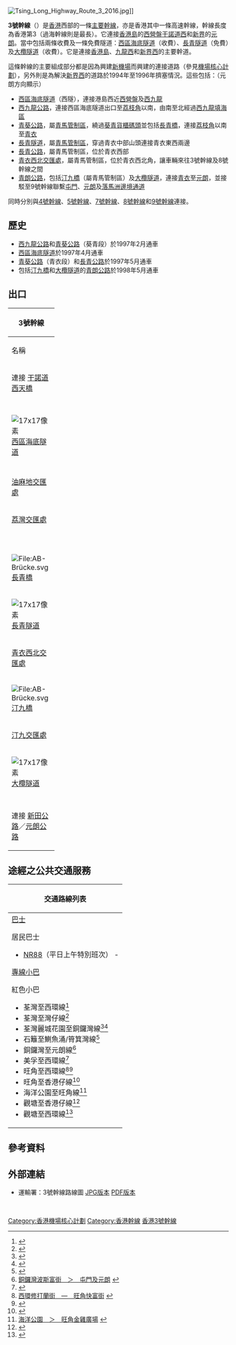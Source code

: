 {{Infobox road2
| country = HKG
| name = 3號幹線
| type = route
| route = 3
| map = HK Route3 map.svg
| map_notes = 3號幹線示意圖
| length_km = 27.2
| established = 1998年5月25日（全線通車）
| history = 1993年12月動工建造
| terminus_a = [[西營盤|西營盤]]（4號幹線出口9）
| junction = 14個出口
| direction_a = 南
| terminus_b = [[元朗|元朗]]（9號幹線出口12）
| direction_b = 北
}}
[[File:Tsing_Long_Highway_Route_3_2016.jpg|thumb]]]]

'''3號幹線'''（{{lang-en|'''Route 3'''}}）是[[香港|香港]]西部的一條[[香港幹線編號系統|主要幹線]]，亦是香港其中一條高速幹線，幹線長度為香港第3（過海幹線則是最長）。它連接[[香港島|香港島]]的[[西營盤|西營盤]][[干諾道|干諾道西]]和[[新界|新界]]的[[元朗區|元朗]]。當中包括兩條收費及一條免費隧道：[[西區海底隧道|西區海底隧道]]（收費）、[[長青隧道|長青隧道]]（免費）及[[大欖隧道|大欖隧道]]（收費）。它是連接[[香港島|香港島]]、[[九龍西|九龍西]]和[[新界西|新界西]]的主要幹道。

這條幹線的主要組成部分都是因為興建[[香港國際機場|新機場]]而興建的連接道路（參見[[機場核心計劃|機場核心計劃]]），另外則是為解決[[新界西|新界西]]的道路於1994年至1996年擠塞情況。這些包括：（元朗方向顯示）
* [[西區海底隧道|西區海底隧道]]（西隧），連接港島西近[[西營盤|西營盤]]及[[西九龍|西九龍]]
* [[西九龍公路|西九龍公路]]，連接西區海底隧道出口至[[荔枝角|荔枝角]]以南，由南至北經過[[西九龍填海區|西九龍填海區]]
* [[青葵公路|青葵公路]]，屬[[青馬管制區|青馬管制區]]，繞過[[葵青貨櫃碼頭|葵青貨櫃碼頭]]並包括[[長青橋|長青橋]]，連接[[荔枝角|荔枝角]]以南至[[青衣島|青衣]]
* [[長青隧道|長青隧道]]，屬[[青馬管制區|青馬管制區]]，穿過青衣中部山頭連接青衣東西兩邊
* [[長青公路|長青公路]]，屬青馬管制區，位於青衣西部
* [[青衣西北交匯處|青衣西北交匯處]]，屬青馬管制區，位於青衣西北角，讓車輛來往3號幹線及8號幹線之間
* [[青朗公路|青朗公路]]，包括[[汀九橋|汀九橋]]（屬青馬管制區）及[[大欖隧道|大欖隧道]]，連接[[青衣島|青衣]]至[[元朗|元朗]]，並接駁至9號幹線聯繫[[屯門|屯門]]、[[元朗|元朗]]及[[落馬洲|落馬洲]][[落馬洲管制站|邊境通道]]

同時分別與[[4號幹線|4號幹線]]、[[5號幹線|5號幹線]]、[[7號幹線|7號幹線]]、[[8號幹線|8號幹線]]和[[9號幹線|9號幹線]]連接。

==歷史==
* [[西九龍公路|西九龍公路]]和[[青葵公路|青葵公路]]（葵青段）於1997年2月通車
* [[西區海底隧道|西區海底隧道]]於1997年4月通車
* [[青葵公路|青葵公路]]（青衣段）和[[長青公路|長青公路]]於1997年5月通車
* 包括[[汀九橋|汀九橋]]和[[大欖隧道|大欖隧道]]的[[青朗公路|青朗公路]]於1998年5月通車

==出口==
{| class="wikitable" style="width:auto;margin:0.5em auto;font-size:95%;text-align:center;"
! colspan="7" style="border-bottom: 5px solid #{{Hkroutecolor|3}};" |{{香港幹線標誌|3|size=24px}} '''3號幹線'''
|-
! rowspan="2" width="90" | 名稱
! colspan="3" align="center" | 往[[元朗|元朗]]方向 !! colspan="3" align="center" | 往[[西營盤|西營盤]]方向
|-
! width="30" | 編號
! width="170" align="center" | 連接道路
! width="170" | 前往地區!! width="170" align="center" | 前往地區 !! width="170" align="center" | 連接道路
! width="30"| 編號
|-
! colspan="7" |連接 {{香港幹線標誌|4}} [[干諾道西天橋|干諾道西天橋]]
|-
|
| 
| ||  ||[[上環|上環]]、[[中環|中區]]、[[西營盤|西營盤]]及灣仔
|[[干諾道|干諾道西]] {{SR|4}} (東行)
| 1A
|-
|
| 
| ||  || [[石塘咀|石塘咀]]、[[堅尼地城|堅尼地城]]、薄扶林及香港仔
|[[干諾道|干諾道西]] {{SR|4}} (西行)
| 1B
|-
! colspan="7" |[[File:HK_Tunnel_black_no_box.svg|17x17像素]] [[西區海底隧道|西區海底隧道]]
|-
|
| N/A<ref>本出口位於西區海底隧道範圍，需要在收費站前選定行車綫，進入出口，經佐敦道往尖沙咀及九龍站，按照現時出口編號的規則，應為出口1C。</ref>
|[[佐敦道|佐敦道]]
|[[尖沙咀|尖沙咀]]、[[九龍站_(尖沙咀)|九龍站商住區]]|| 
| || 
|-
| rowspan="2" |[[油麻地交匯處|油麻地交匯處]]
| rowspan="2" | 2 
|[[連翔道|連翔道]]
|[[大角咀|大角咀]]、深水埗、荔枝角、[[沙田區|沙田]]||[[油麻地|油麻地]]及佐敦
|[[麗翔道|麗翔道]]
| rowspan="2" | 2
|-
|[[麗翔道|麗翔道]]
|[[尖沙咀|尖沙咀]]、[[旺角|旺角]]、油麻地及九龍塘
|[[西九龍站|高鐵站]]、[[九龍站_(港鐵)|機場快綫站]]、[[尖沙咀|尖沙咀]]
|[[連翔道|連翔道]]
|-
| rowspan="2" |[[荔灣交匯處|荔灣交匯處]]
| rowspan="2" | 3
| rowspan="2" |[[青沙公路|青沙公路]] {{SR|8}}
| rowspan="2" |[[青衣島|青衣]]、[[大嶼山|大嶼山]]、[[香港國際機場|機場]]||[[荔枝角|荔枝角]]及美孚
|[[青沙公路|青沙公路]] {{SR|8}}
| rowspan="2" | 3
|-
|[[長沙灣|長沙灣]]、[[深水埗|深水埗]]
|[[連翔道|連翔道]]
|-
|
| 4
|[[連翔道|連翔道]]||[[葵青貨櫃碼頭|1－8號貨櫃碼頭]]、[[荔景|荔景]]、[[沙田_(香港)|沙田]]、[[瑪嘉烈醫院|瑪嘉烈醫院]]||[[葵青貨櫃碼頭|1－8號貨櫃碼頭]]、[[大嶼山|大嶼山]]、[[瑪嘉烈醫院|瑪嘉烈醫院]]
|[[連翔道|連翔道]]、[[美青路|美青路]]
| 4
|-
|
| 
|  ||  ||黃大仙、[[觀塘|觀塘]]、沙田
|[[呈祥道|呈祥道]] {{SR|7}}
| 4A
|-
|
| rowspan="2" | 4B
|[[荃灣路|荃灣路]] {{SR|5}}
|[[青衣站|機場快線站]]、[[長安邨|青衣（北）]]、<br />[[荃灣|荃灣]]|| 
|  ||
|-
|
|[[葵涌道|葵涌道]]
|[[葵涌|葵涌]]
|
|
|
|-
|
| 4C
|[[葵青路|葵青路]]
|[[長青邨|青衣（南）]]|| 
|  ||
|-
! colspan="7" |[[File:AB-Brücke.svg|File:AB-Brücke.svg]] [[長青橋|長青橋]]
|-
! colspan="7" |[[File:HK_Tunnel_black_no_box.svg|17x17像素]] [[長青隧道|長青隧道]]
|-
| rowspan="4" |[[青衣西北交匯處|青衣西北交匯處]]
| 
| ||  || [[葵青貨櫃碼頭|8-9號貨櫃碼頭]]、[[沙田_(香港)|沙田]]
|[[南灣隧道|南灣隧道]] {{SR|8}}
| 4D
|-
| 
| ||  ||[[青衣島|青衣]]、[[青衣站|機場快線站]]、[[荃灣|荃灣]]
|[[青衣西路|青衣西路]]
| 4E
|-
| 5 
|[[青馬大橋|青馬大橋]] {{SR|8}}
|[[大嶼山|大嶼山]]、[[香港國際機場|機場]]、[[香港迪士尼樂園|迪士尼]]|| 大嶼山 {{香港幹線標誌|8}}
| || 5
|-
| 5A 
| ||[[青嶼幹線觀景台|觀景點]]|| 
| ||
|-
! colspan="7" |[[File:AB-Brücke.svg|File:AB-Brücke.svg]] [[汀九橋|汀九橋]]
|-
|[[汀九交匯處|汀九交匯處]]
| 6 
|[[屯門公路|屯門公路]] {{SR|9}}
|[[深井|深井]]、青龍頭、[[屯門|屯門]]||[[荃灣|荃灣]]、葵涌及沙田
|[[屯門公路|屯門公路]] {{SR|9}}
| 6
|-
! colspan="7" |[[File:HK_Tunnel_black_no_box.svg|17x17像素]] [[大欖隧道|大欖隧道]]
|-
|
| 6A 
|[[八鄉路|八鄉路]]
|[[八鄉|八鄉]]及石崗 || 
| ||
|-
|
| 6B 
|[[錦田公路|錦田公路]]
|[[錦田|錦田]]、[[凹頭|凹頭]]|| 
| ||
|-
! colspan="7" |連接 {{香港幹線標誌|9}} [[新田公路|新田公路]]／[[元朗公路|元朗公路]]
|}

== 途經之公共交通服務 ==
{| class="mw-collapsible mw-collapsed wikitable" style="background:white; margin: 0 auto; width: auto;"  
! 交通路線列表
|-
|
;[[香港巴士|巴士]]
{{九龍新界巴士簡單列表|41A|43C|61X|62P|62X|68E|68M|68X|69C|69P|69X|241X|242X|249X|251M|252X|258A|258D|258P|258S|258X|259D|259S|259X|259R|260X|260R|265B|265M|267X|268A|268B|268C|268P|268X|269A|269B|269C|269D|269M|269P|269R|269S|269X|270R|279A|279B|279X|N41X|N269|T270|X42C}}
{{過海隧道巴士簡單列表|900|904|905|905A|905P|907B|907C<!--|907D-->|914|914P|914X|930|930A|930B|930X|933|934|934A|935|936|936A|948|948A|948B|948E|948P|948X|960|960A|960B|960C|960P|960S|960X|961|961P|961S|962|962A|962B|962C|962E|962G|962P|962S|962X|962N|967|967S|967X|968|968A|968X|969|969A|969B|969C|969P|969X|970|970X|971|971R|973|976|978|978A|978B|979|980A|980X|981P|982C|982X|985|985A|985B|988|989|N368|N930|N962|N969|P960|P968|X962|X970}}
{{大嶼山巴士簡單列表|1R|A10|A11|A12|A17|A21|A22|A23|A26|A26P|A29|A29P|A32|A43|A43P|A47X|E11|E11A|E11S|E21X|E22|E22A|E22C|E22P|E22S|E22X|E23|E23A|E31|E32|E36P|E36S|E42|E42P|N11|N23|N26|N29|NA10|NA11|NA12|NA21|NA29|NA32|NA47}}
;居民巴士
*[[香港巴士NR88線|NR88]]（平日上午特別班次） - {{HK Bus Route Cross Harbour|88R|special}}
;[[香港小巴|專線小巴]]
{{新界專線小巴簡單列表|140M|308M}}
;紅色小巴
*荃灣至西環線<ref>{{Cite web |url=http://www.16seats.net/chi/rmb/r_hn30.html |title=荃灣荃灣街市街　＞　西環荷蘭街, 上環信德中心　＞　荃灣荃灣街市街 |access-date=2016-10-19 |archive-url=https://web.archive.org/web/20170110175344/http://www.16seats.net/chi/rmb/r_hn30.html |archive-date=2017-01-10 |dead-url=yes }}</ref>
*荃灣至灣仔線<ref>{{Cite web |url=http://www.16seats.net/chi/rmb/r_hn40.html |title=荃灣福來邨　—　灣仔站 |accessdate=2016-10-19 |archive-date=2016-09-21 |archive-url=https://web.archive.org/web/20160921012142/http://www.16seats.net/chi/rmb/r_hn40.html |dead-url=no }}</ref>
*荃灣麗城花園至銅鑼灣線<ref>{{Cite web |url=http://www.16seats.net/chi/rmb/r_hn35.html |title=荃灣麗城花園　＞　灣仔／銅鑼灣 |accessdate=2016-10-19 |archive-date=2017-03-10 |archive-url=https://web.archive.org/web/20170310044732/http://www.16seats.net/chi/rmb/r_hn35.html |dead-url=no }}</ref><ref>{{Cite web |url=http://www.16seats.net/chi/rmb/r_hn34.html |title=銅鑼灣糖街　＞　荃灣麗城花園 |accessdate=2016-10-19 |archive-date=2017-01-15 |archive-url=https://web.archive.org/web/20170115041653/http://www.16seats.net/chi/rmb/r_hn34.html |dead-url=no }}</ref>
*石籬至鰂魚涌/筲箕灣線<ref>{{Cite web |url=http://www.16seats.net/chi/rmb/r_hn31.html |title=石梨貝　＞　鰂魚涌／西灣河, 鰂魚涌　＞　石梨貝 |accessdate=2016-10-19 |archive-date=2016-09-20 |archive-url=https://web.archive.org/web/20160920230503/http://www.16seats.net/chi/rmb/r_hn31.html |dead-url=no }}</ref>
*銅鑼灣至元朗線<ref>[http://www.16seats.net/chi/rmb/r_hn68.html 銅鑼灣波斯富街　＞　屯門及元朗] {{webarchive|url=https://web.archive.org/web/20161002081352/http://www.16seats.net/chi/rmb/r_hn68.html |date=2016-10-02 }}</ref>
*美孚至西環線<ref>{{Cite web |url=http://www.16seats.net/chi/rmb/r_kh37.html |title=美孚　—　西環 |accessdate=2016-10-19 |archive-date=2017-03-05 |archive-url=https://web.archive.org/web/20170305040509/http://www.16seats.net/chi/rmb/r_kh37.html |dead-url=no }}</ref>
*旺角至西環線<ref>[http://www.16seats.net/chi/rmb/r_kh05.html 西環修打蘭街　—　旺角快富街] {{Wayback|url=http://www.16seats.net/chi/rmb/r_kh05.html |date=20161019213930 }}</ref><ref>{{Cite web |url=http://www.16seats.net/chi/rmb/r_kh04.html |title=西環北街　—　旺角弼街 |access-date=2016-10-19 |archive-url=https://web.archive.org/web/20161019213011/http://www.16seats.net/chi/rmb/r_kh04.html |archive-date=2016-10-19 |dead-url=yes }}</ref>
*旺角至香港仔線<ref>{{Cite web |url=http://www.16seats.net/chi/rmb/r_kh70.html |title=香港仔東勝道　—　旺角金雞廣場 |accessdate=2016-10-19 |archive-date=2018-10-29 |archive-url=https://web.archive.org/web/20181029084007/http://www.16seats.net/chi/rmb/r_kh70.html |dead-url=no }}</ref>
*海洋公園至旺角線<ref>[http://www.16seats.net/chi/rmb/r_kh73.html 海洋公園　＞　旺角金雞廣場] {{webarchive|url=https://web.archive.org/web/20161019214626/http://www.16seats.net/chi/rmb/r_kh73.html |date=2016-10-19 }}</ref>
*觀塘至香港仔線<ref>{{Cite web |url=http://www.16seats.net/chi/rmb/r_kh71.html |title=香港仔湖北街　—　觀塘宜安街 |accessdate=2016-10-19 |archive-date=2018-10-29 |archive-url=https://web.archive.org/web/20181029101426/http://www.16seats.net/chi/rmb/r_kh71.html |dead-url=no }}</ref>
*觀塘至西環線<ref>{{Cite web |url=http://www.16seats.net/chi/rmb/r_kh18.html |title=觀塘宜安街　＞　西環卑路乍街, 西環修打蘭街　＞　觀塘宜安街 |accessdate=2016-10-19 |archive-date=2016-10-22 |archive-url=https://web.archive.org/web/20161022044838/http://www.16seats.net/chi/rmb/r_kh18.html |dead-url=no }}</ref>
|}

== 參考資料 ==
{{Reflist}}

==外部連結==
{{commonscat|Route 3, Hong Kong}}
* 運輸署：3號幹線路線圖 [http://www.td.gov.hk/mini_site/hksrens/2008/TC/images/Route3.jpg JPG版本] {{Wayback|url=http://www.td.gov.hk/mini_site/hksrens/2008/TC/images/Route3.jpg |date=20160304193701 }} [http://www.td.gov.hk/mini_site/hksrens/2008/TC/images/Route3.pdf PDF版本] {{Wayback|url=http://www.td.gov.hk/mini_site/hksrens/2008/TC/images/Route3.pdf |date=20160304193755 }}
<br>
{{香港幹線路線 
| 模板名稱 = 香港3號幹線
| 標誌 = HK Route3.svg
| 名稱 = 香港3號幹線
| 代表色 = #2FB435
| 道路列表 = [[西區海底隧道|西區海底隧道]] - [[西九龍公路|西九龍公路]] - [[青葵公路|青葵公路]]（包括[[長青橋|長青橋]]） - [[長青隧道|長青隧道]] - [[長青公路|長青公路]] - [[青衣西北交匯處|青衣西北交匯處]] - [[青朗公路|青朗公路]]（包括[[汀九橋|汀九橋]]及[[大欖隧道|大欖隧道]]）
}}
{{香港幹線}}
[[Category:香港機場核心計劃|Category:香港機場核心計劃]]
[[Category:香港幹線|Category:香港幹線]]
[[Category:香港3號幹線|]]